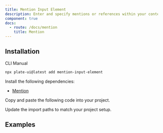 ```yaml
---
title: Mention Input Element
description: Enter and specify mentions or references within your content.
component: true
docs:
  - route: /docs/mention
    title: Mention
---
```


<ComponentPreview name="playground-demo" id="mention" />

## Installation

<Tabs defaultValue="cli">

<TabsList>
<TabsTrigger value="cli">CLI</TabsTrigger>
<TabsTrigger value="manual">Manual</TabsTrigger>
</TabsList>
<TabsContent value="cli">

```bash
npx plate-ui@latest add mention-input-element
```

</TabsContent>

<TabsContent value="manual">

<Steps>

<Step>

Install the following dependencies:

- [Mention](/docs/combobox)

</Step>

<Step>

Copy and paste the following code into your project.

</Step>

<ComponentSource name="mention-input-element" />

<Step>

Update the import paths to match your project setup.

</Step>

</Steps>

</TabsContent>

</Tabs>

## Examples

<ComponentSource src="../../templates/plate-playground/src/lib/plate/plate-plugins.ts" />
